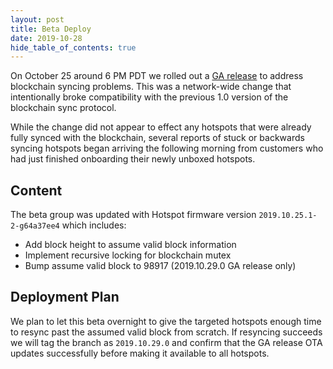 ```yaml
---
layout: post
title: Beta Deploy
date: 2019-10-28
hide_table_of_contents: true
---
```


On October 25 around 6 PM PDT we rolled out a
[GA release](https://docs.helium.com/blog/2019/20/25/beta-deploy-2) to address blockchain syncing
problems. This was a network-wide change that intentionally broke compatibility with the previous
1.0 version of the blockchain sync protocol.

<!--truncate-->

While the change did not appear to effect any hotspots that were already fully synced with the
blockchain, several reports of stuck or backwards syncing hotspots began arriving the following
morning from customers who had just finished onboarding their newly unboxed hotspots.

## Content

The beta group was updated with Hotspot firmware version `2019.10.25.1-2-g64a37ee4` which includes:

- Add block height to assume valid block information
- Implement recursive locking for blockchain mutex
- Bump assume valid block to 98917 (2019.10.29.0 GA release only)

## Deployment Plan

We plan to let this beta overnight to give the targeted hotspots enough time to resync past the
assumed valid block from scratch. If resyncing succeeds we will tag the branch as `2019.10.29.0` and
confirm that the GA release OTA updates successfully before making it available to all hotspots.
